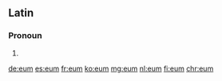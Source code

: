 ==Latin==

===Pronoun===
{{head|la|pronoun}}

# {{form of|accusative masculine singular|lang=la|is}}

[[de:eum]]
[[es:eum]]
[[fr:eum]]
[[ko:eum]]
[[mg:eum]]
[[nl:eum]]
[[fi:eum]]
[[chr:eum]]